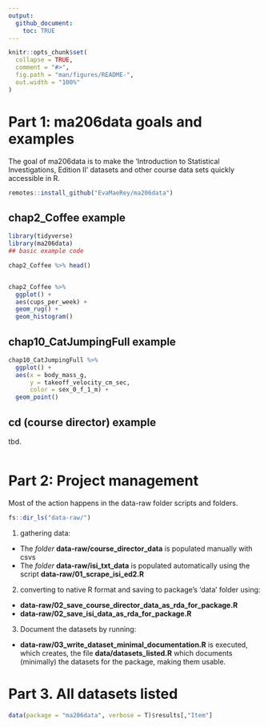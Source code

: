 ```yaml
---
output: 
  github_document:
    toc: TRUE
---
```


<!-- README.md is generated from README.Rmd. Please edit that file -->

```r
knitr::opts_chunk$set(
  collapse = TRUE,
  comment = "#>",
  fig.path = "man/figures/README-",
  out.width = "100%"
)
```

# Part 1: ma206data goals and examples

<!-- badges: start -->
<!-- badges: end -->

The goal of ma206data is to make the 'Introduction to Statistical Investigations, Edition II' datasets and other course data sets quickly accessible in R.

``` r
remotes::install_github("EvaMaeRey/ma206data")
```

## chap2_Coffee example

```r
library(tidyverse)
library(ma206data)
## basic example code

chap2_Coffee %>% head()


chap2_Coffee %>% 
  ggplot() +
  aes(cups_per_week) + 
  geom_rug() + 
  geom_histogram()
```

## chap10_CatJumpingFull example

```r
chap10_CatJumpingFull %>% 
  ggplot() + 
  aes(x = body_mass_g, 
      y = takeoff_velocity_cm_sec, 
      color = sex_0_f_1_m) + 
  geom_point()
```

## cd (course director) example

tbd.

```r
```




# Part 2: Project management

Most of the action happens in the data-raw folder scripts and folders.



```r
fs::dir_ls("data-raw/")
```
1. gathering data: 

- The *folder* **data-raw/course_director_data** is populated manually with csvs
- The *folder* **data-raw/isi_txt_data** is populated automatically using the script **data-raw/01_scrape_isi_ed2.R**

2. converting to native R format and saving to package's 'data' folder using:

- **data-raw/02_save_course_director_data_as_rda_for_package.R**
- **data-raw/02_save_isi_data_as_rda_for_package.R**

3. Document the datasets by running:

- **data-raw/03_write_dataset_minimal_documentation.R** is executed, which creates, the file **data/datasets_listed.R** which documents (minimally) the datasets for the package, making them usable.



# Part 3. All datasets listed

```r
data(package = "ma206data", verbose = T)$results[,"Item"]
```
